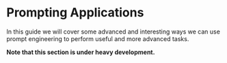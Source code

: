 # Prompting Applications

In this guide we will cover some advanced and interesting ways we can use prompt engineering to perform useful and more advanced tasks. 

**Note that this section is under heavy development.**